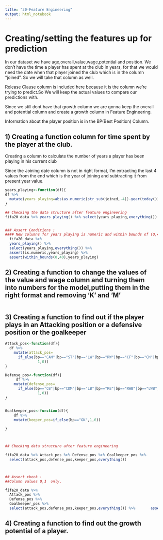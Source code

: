 ---
title: "30-Feature Engineering"
output: html_notebook
---
# Creating/setting the features up for prediction

In our dataset we have age,overall,value,wage,potential and position. We don't have the time a player has spent at the club in years, for that we would need the date when that player joined the club which is in the column "joined". So we will take that column as well.

Release Clause column is included here because it is the column we're trying to predict.So We will keep the actual values to compare our predictions with.

Since we still dont have that growth column we are gonna keep the overall and potential column and create a growth column in Feature Engineering.

Information about the player position is in the BP(Best Position) Column.




## 1) Creating a function column for time spent by the player at the club.

Creating a column to calculate the number of years a player has been playing in his current club

Since the Joining date column is not in right format, I'm extracting the last 4 values from the end which is the year of joining and subtracting it from present year value.

```{r}
years_playing<-function(df){
df %>% 
  mutate(years_playing=abs(as.numeric(str_sub(joined,-4))-year(today())))
}

## Checking the data structure after feature engineering
fifa20_data %>% years_playing() %>% select(years_playing,everything())


### Assert Conditions :
#### New columns for years playing is numeric and within bounds of (0,40)
  fifa20_data %>%
  years_playing() %>% 
  select(years_playing,everything()) %>% 
  assert(is.numeric,years_playing) %>%
  assert(within_bounds(0,40),years_playing)
```


## 2) Creating a function to change the values of the value and wage column and turning them into numbers for the model,putting them in the right format and removing 'K' and 'M'



```{r}

```

## 3) Creating a function to find out if the player plays in an Attacking position or a defensive position or the goalkeeper

```{r}
Attack_pos<-function(df){
  df %>% 
    mutate(attack_pos= 
      if_else(bp=="CAM"|bp=="ST"|bp=="LW"|bp=="RW"|bp=="CF"|bp=="CM"|bp=="LM"|bp=="RM",
               1,0))
}

Defense_pos<-function(df){
     df %>% 
    mutate(defense_pos= 
      if_else(bp=="CB"|bp=="CDM"|bp=="LB"|bp=="RB"|bp=="RWB"|bp=="LWB",
               1,0))
}


Goalkeeper_pos<-function(df){
    df %>% 
    mutate(keeper_pos=if_else(bp=="GK",1,0))
            
}



## Checking data structure after feature engineering

fifa20_data %>% Attack_pos %>% Defense_pos %>% Goalkeeper_pos %>% 
  select(attack_pos,defense_pos,keeper_pos,everything())



## Assert check :
##Column values 0,1  only.

fifa20_data %>%
  Attack_pos %>% 
  Defense_pos %>% 
  Goalkeeper_pos %>% 
  select(attack_pos,defense_pos,keeper_pos,everything()) %>%       assert(in_set(0,1),attack_pos,defense_pos,keeper_pos)

```


## 4) Creating a function to find out the growth potential of a player.

```{r}

```



